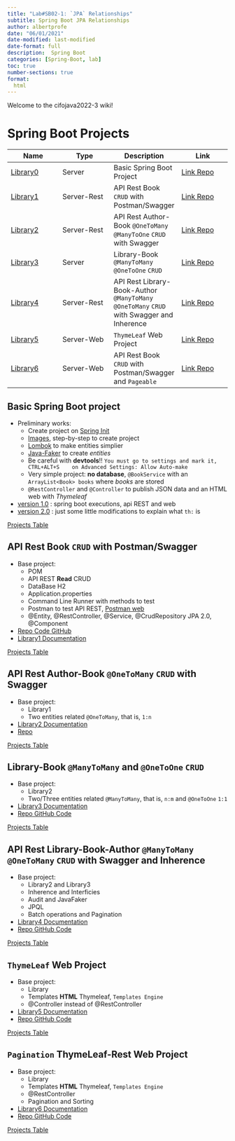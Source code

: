 ```yaml
---
title: "Lab#SB02-1: `JPA` Relationships"
subtitle: Spring Boot JPA Relationships
author: albertprofe
date: "06/01/2021"
date-modified: last-modified
date-format: full
description:  Spring Boot
categories: [Spring-Boot, lab]
toc: true
number-sections: true
format:
  html
---
```


Welcome to the cifojava2022-3 wiki!

# Spring Boot Projects


::: {.column-page-right}

| Name | Type | Description | Link |
| ------------- | ------------- | ------------- | -------------
|  [Library0](#basic-spring-boot-project)  | Server | Basic Spring Boot Project | [Link Repo](https://github.com/AlbertProfe/cifojava2022-3/wiki#0-basic-spring-boot-project) |
|  [Library1](#api-rest-book-crud-with-postmanswagger)  | Server-Rest | API Rest Book `CRUD` with Postman/Swagger| [Link Repo](https://github.com/AlbertProfe/cifojava2022-3/wiki/Library1:-API-Rest-Book-CRUD-with-Postman-Swagger) |
|  [Library2](#api-rest-author-book-onetomany-crud-with-swagger)  | Server-Rest | API Rest Author-Book `@OneToMany` `@ManyToOne` `CRUD` with Swagger  | [Link Repo](https://github.com/AlbertProfe/cifojava2022-3/wiki/Library2:-API-Rest-Author-Book-@OneToMany-CRUD-with-Swagger) |
|  [Library3](#library-book-manytomany-and-onetoone-crud)  | Server | Library-Book `@ManyToMany` `@OneToOne` `CRUD` | [Link Repo](https://github.com/AlbertProfe/cifojava2022-3/wiki/Library3:-API-Rest-Library-Book-@ManyToMany-@OneToOne-CRUD-with-Swagger) |
|  [Library4](#api-rest-library-book-author-manytomany-onetomany-crud-with-swagger-and-inherence)  | Server-Rest | API Rest Library-Book-Author `@ManyToMany` `@OneToMany` `CRUD` with Swagger and Inherence | [Link Repo]() |
|  [Library5](#thymeleaf-web-project)  | Server-Web | `ThymeLeaf` Web Project | [Link Repo](https://github.com/AlbertProfe/cifojava2022-3/tree/master/library5) |
|  [Library6](#pagination-thymeleaf-rest-web-project)  | Server-Web |  API Rest Book `CRUD` with Postman/Swagger and `Pageable` | [Link Repo](https://github.com/AlbertProfe/cifojava2022-3/tree/90d819e54ebbd95d85243ef74040638798bb1b62/library6) |

:::

## Basic Spring Boot project

* Preliminary works:
  * Create project on [Spring Init](https://start.spring.io/)
  * [Images](https://drive.google.com/drive/folders/1H054CjFFY5EIHlBP7T08s2HilS8RnnHR?usp=sharing), step-by-step to create project
  * [Lombok](https://projectlombok.org/) to make entities simplier
  * [Java-Faker](https://github.com/DiUS/java-faker) to create _entities_
  * Be careful with **devtools**!!
    `You must go to settings and mark it, CTRL+ALT+S
     on Advanced Settings: Allow Auto-make`
  * Very simple project: **no database**, `@BookService` with an `ArrayList<Book> books` where _books_ are stored
  * `@RestController` and `@Controller` to publish JSON data and an HTML web with _Thymeleaf_

* [version 1.0](https://github.com/AlbertProfe/cifojava2022-3/tree/d9af131064c4c47ef9797c09e53cbc6b48023746) : spring boot executions, api REST and web
* [version 2.0](https://github.com/AlbertProfe/cifojava2022-3/tree/33ab432930f3cb8f9aa66a4d6335b90eaea82e31) : just some little modifications to explain what `th:` is

[Projects Table](#spring-boot-projects)

## API Rest Book `CRUD` with Postman/Swagger


* Base project:
  * POM
  * API REST **Read** CRUD
  * DataBase H2
  * Application.properties
  * Command Line Runner with methods to test
  * Postman to test API REST, [Postman web](https://www.postman.com/)
  * @Entity, @RestController, @Service, @CrudRepository JPA 2.0, @Component


- [Repo Code GitHub](https://github.com/AlbertProfe/cifojava2022-3/tree/master/library1){.external} 
- [Library1 Documentation](https://github.com/AlbertProfe/cifojava2022-3/wiki/Library1:-API-Rest-Book-CRUD-with-Postman-Swagger){.external} 


[Projects Table](#spring-boot-projects)

## API Rest Author-Book `@OneToMany` `CRUD` with Swagger


* Base project:
  * Library1
  * Two entities related `@OneToMany`, that is, `1:n`

- [Library2 Documentation](https://github.com/AlbertProfe/cifojava2022-3/wiki/Library2:-API-Rest-Author-Book-@OneToMany-CRUD-with-Swagger){.external} 
- [Repo](https://github.com/AlbertProfe/cifojava2022-3/tree/master/library2){.external} 

[Projects Table](#spring-boot-projects)

## Library-Book `@ManyToMany` and `@OneToOne` `CRUD`


* Base project:
  * Library2
  * Two/Three entities related `@ManyToMany`, that is, `n:m` and `@OneToOne` `1:1`

- [Library3 Documentation](https://github.com/AlbertProfe/cifojava2022-3/wiki/Library3:-API-Rest-Library-Book-@ManyToMany-@OneToOne-CRUD-with-Swagger){.external} 
- [Repo GitHub Code](https://github.com/AlbertProfe/cifojava2022-3/tree/master/library3){.external} 

[Projects Table](#spring-boot-projects)

## API Rest Library-Book-Author `@ManyToMany` `@OneToMany` `CRUD` with Swagger and Inherence


* Base project:
  * Library2 and Library3
  * Inherence and Interficies
  * Audit and JavaFaker
  * JPQL  
  * Batch operations and Pagination

 - [Library4 Documentation](https://github.com/AlbertProfe/cifojava2022-3/wiki/Library4:-API-Rest-Library-Book-Author-@ManyToMany-@OneToMany-CRUD-with-Swagger-and-Inherence){.external} 
- [Repo GitHub Code](https://github.com/AlbertProfe/cifojava2022-3/tree/master/library3){.external}  

[Projects Table](#spring-boot-projects)

## `ThymeLeaf` Web Project

* Base project:
  * Library
  * Templates **HTML** Thymeleaf, `Templates Engine`
  * @Controller instead of @RestController

- [Library5 Documentation](https://github.com/AlbertProfe/cifojava2022-3/wiki/Library5:-ThymeLeaf-Web-Project){.external} 
- [Repo GitHub Code](https://github.com/AlbertProfe/cifojava2022-3/tree/master/library3){.external} 

[Projects Table](#spring-boot-projects)

## `Pagination` ThymeLeaf-Rest Web Project

* Base project:
  * Library
  * Templates **HTML** Thymeleaf, `Templates Engine`
  * @RestController
  * Pagination and Sorting

 - [Library6 Documentation](https://github.com/AlbertProfe/cifojava2022-3/wiki/Library6:-API-Rest-Book-CRUD-with-Postman-Swagger-and-Pageable){.external} 
- [Repo GitHub Code](https://github.com/AlbertProfe/cifojava2022-3/tree/master/library3){.external} 

[Projects Table](#spring-boot-projects)




